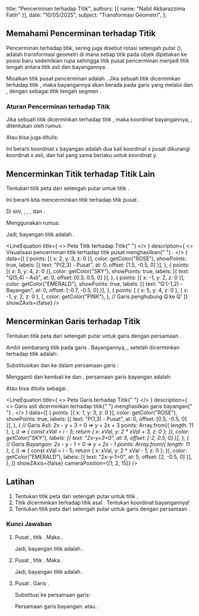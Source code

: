 
  title: "Pencerminan terhadap Titik",
  authors: [{ name: "Nabil Akbarazzima Fatih" }],
  date: "10/05/2025",
  subject: "Transformasi Geometri",
};

## Memahami Pencerminan terhadap Titik

Pencerminan terhadap titik, sering juga disebut rotasi setengah putar (<InlineMath math="180^\circ" />), adalah transformasi geometri di mana setiap titik pada objek dipetakan ke posisi baru sedemikian rupa sehingga titik pusat pencerminan menjadi titik tengah antara titik asli dan bayangannya.

Misalkan titik pusat pencerminan adalah <InlineMath math="P(a,b)" />. Jika sebuah titik <InlineMath math="Q(x,y)" /> dicerminkan terhadap titik <InlineMath math="P" />, maka bayangannya <InlineMath math="Q'(x',y')" /> akan berada pada garis yang melalui <InlineMath math="Q" /> dan <InlineMath math="P" />, dengan <InlineMath math="P" /> sebagai titik tengah segmen <InlineMath math="QQ'" />.

### Aturan Pencerminan terhadap Titik

Jika sebuah titik <InlineMath math="Q(x, y)" /> dicerminkan terhadap titik <InlineMath math="P(a, b)" />, maka koordinat bayangannya, <InlineMath math="Q'(x', y')" />, ditentukan oleh rumus:

<div className="flex flex-col gap-4">
  <BlockMath math="x' = 2a - x" />
  <BlockMath math="y' = 2b - y" />
</div>

Atau bisa juga ditulis:

<BlockMath math="Q'(-x + 2a, -y + 2b)" />

Ini berarti koordinat x bayangan adalah dua kali koordinat x pusat dikurangi koordinat x asli, dan hal yang sama berlaku untuk koordinat y.

## Mencerminkan Titik terhadap Titik Lain

Tentukan titik peta dari setengah putar <InlineMath math="\sigma_{(2,3)}" /> untuk titik <InlineMath math="(5, 4)" />.

Ini berarti kita mencerminkan titik <InlineMath math="Q(5,4)" /> terhadap titik pusat <InlineMath math="P(2,3)" />.

Di sini, <InlineMath math="x=5" />, <InlineMath math="y=4" />, <InlineMath math="a=2" />, dan <InlineMath math="b=3" />.

Menggunakan rumus:

<div className="flex flex-col gap-4">
  <BlockMath math="x' = 2a - x = 2(2) - 5 = 4 - 5 = -1" />
  <BlockMath math="y' = 2b - y = 2(3) - 4 = 6 - 4 = 2" />
</div>

Jadi, bayangan titik <InlineMath math="(5,4)" /> adalah <InlineMath math="(-1,2)" />.

<LineEquation
  title={
    <>
      Peta Titik <InlineMath math="Q(5,4)" /> terhadap Titik{" "}
      <InlineMath math="P(2,3)" />
    </>
  }
  description={
    <>
      Visualisasi pencerminan titik <InlineMath math="Q(5,4)" /> terhadap titik
      pusat <InlineMath math="P(2,3)" /> menghasilkan{" "}
      <InlineMath math="Q'(-1,2)" />.
    </>
  }
  data={[
    {
      points: [{ x: 2, y: 3, z: 0 }],
      color: getColor("ROSE"),
      showPoints: true,
      labels: [{ text: "P(2,3) - Pusat", at: 0, offset: [1.5, -0.5, 0] }],
    },
    {
      points: [{ x: 5, y: 4, z: 0 }],
      color: getColor("SKY"),
      showPoints: true,
      labels: [{ text: "Q(5,4) - Asli", at: 0, offset: [0.3, 0.5, 0] }],
    },
    {
      points: [{ x: -1, y: 2, z: 0 }],
      color: getColor("EMERALD"),
      showPoints: true,
      labels: [{ text: "Q'(-1,2) - Bayangan", at: 0, offset: [-0.7, -0.5, 0] }],
    },
    {
      points: [
        { x: 5, y: 4, z: 0 },
        { x: -1, y: 2, z: 0 },
      ],
      color: getColor("PINK"),
    }, // Garis penghubung Q ke Q'
  ]}
  showZAxis={false}
/>

## Mencerminkan Garis terhadap Titik

Tentukan titik peta dari setengah putar <InlineMath math="\sigma_{(1,3)}" /> untuk garis <InlineMath math="l" /> dengan persamaan <InlineMath math="2x - y + 3 = 0" />.

Ambil sembarang titik <InlineMath math="(x,y)" /> pada garis <InlineMath math="l" />. Bayangannya, <InlineMath math="(x',y')" />, setelah dicerminkan terhadap titik <InlineMath math="P(1,3)" /> adalah:

<div className="flex flex-col gap-4">
  <BlockMath math="x' = 2(1) - x = 2 - x \implies x = 2 - x'" />
  <BlockMath math="y' = 2(3) - y = 6 - y \implies y = 6 - y'" />
</div>

Substitusikan <InlineMath math="x = 2 - x'" /> dan <InlineMath math="y = 6 - y'" /> ke dalam persamaan garis <InlineMath math="l" />:

<div className="flex flex-col gap-4">
  <BlockMath math="2(2 - x') - (6 - y') + 3 = 0" />
  <BlockMath math="4 - 2x' - 6 + y' + 3 = 0" />
  <BlockMath math="-2x' + y' + 1 = 0" />
</div>

Mengganti <InlineMath math="x'" /> dan <InlineMath math="y'" /> kembali ke <InlineMath math="x" /> dan <InlineMath math="y" />, persamaan garis bayangan <InlineMath math="l'" /> adalah:

<BlockMath math="-2x + y + 1 = 0" />

Atau bisa ditulis sebagai <InlineMath math="2x - y - 1 = 0" />.

<LineEquation
  title={
    <>
      Peta Garis <InlineMath math="2x-y+3=0" /> terhadap Titik{" "}
      <InlineMath math="P(1,3)" />
    </>
  }
  description={
    <>
      Garis asli <InlineMath math="2x-y+3=0" /> dicerminkan terhadap titik{" "}
      <InlineMath math="P(1,3)" /> menghasilkan garis bayangan{" "}
      <InlineMath math="2x-y-1=0" />.
    </>
  }
  data={[
    {
      points: [{ x: 1, y: 3, z: 0 }],
      color: getColor("ROSE"),
      showPoints: true,
      labels: [{ text: "P(1,3) - Pusat", at: 0, offset: [0.5, -0.5, 0] }],
    },
    {
      // Garis Asli: 2x - y + 3 = 0  => y = 2x + 3
      points: Array.from({ length: 11 }, (_, i) => {
        const xVal = i - 5;
        return { x: xVal, y: 2 * xVal + 3, z: 0 };
      }),
      color: getColor("SKY"),
      labels: [{ text: "2x-y+3=0", at: 5, offset: [-2, 0.5, 0] }],
    },
    {
      // Garis Bayangan: 2x - y - 1 = 0 => y = 2x - 1
      points: Array.from({ length: 11 }, (_, i) => {
        const xVal = i - 5;
        return { x: xVal, y: 2 * xVal - 1, z: 0 };
      }),
      color: getColor("EMERALD"),
      labels: [{ text: "2x-y-1=0", at: 5, offset: [2, -0.5, 0] }],
    },
  ]}
  showZAxis={false}
  cameraPosition={[1, 2, 15]}
/>

## Latihan

1.  Tentukan titik peta dari setengah putar <InlineMath math="\sigma_{(-2,3)}" /> untuk titik <InlineMath math="(3, -4)" />.
2.  Titik <InlineMath math="K(-5, 1)" /> dicerminkan terhadap titik asal <InlineMath math="O(0,0)" />. Tentukan koordinat bayangannya!
3.  Tentukan titik peta dari setengah putar <InlineMath math="\sigma_{(1,-3)}" /> untuk garis <InlineMath math="l" /> dengan persamaan <InlineMath math="2x + 5y + 6 = 0" />.

### Kunci Jawaban

1.  Pusat <InlineMath math="P(-2,3)" />, titik <InlineMath math="Q(3,-4)" />. Maka <InlineMath math="a=-2, b=3, x=3, y=-4" />.

    <div className="flex flex-col gap-4">
      <BlockMath math="x' = 2a - x = 2(-2) - 3 = -4 - 3 = -7" />
      <BlockMath math="y' = 2b - y = 2(3) - (-4) = 6 + 4 = 10" />
    </div>

    Jadi, bayangan titik <InlineMath math="Q(3,-4)" /> adalah <InlineMath math="(-7,10)" />.

2.  Pusat <InlineMath math="O(0,0)" />, titik <InlineMath math="K(-5,1)" />. Maka <InlineMath math="a=0, b=0, x=-5, y=1" />.

    <div className="flex flex-col gap-4">
      <BlockMath math="x' = 2(0) - (-5) = 0 + 5 = 5" />
      <BlockMath math="y' = 2(0) - 1 = 0 - 1 = -1" />
    </div>

    Jadi, bayangan titik <InlineMath math="K(-5,1)" /> adalah <InlineMath math="K'(5,-1)" />.

3.  Pusat <InlineMath math="P(1,-3)" />. Garis <InlineMath math="2x + 5y + 6 = 0" />.

    <div className="flex flex-col gap-4">
      <BlockMath math="x' = 2(1) - x = 2 - x \implies x = 2 - x'" />
      <BlockMath math="y' = 2(-3) - y = -6 - y \implies y = -6 - y'" />
    </div>

    Substitusi ke persamaan garis:

    <div className="flex flex-col gap-4">
      <BlockMath math="2(2 - x') + 5(-6 - y') + 6 = 0" />
      <BlockMath math="4 - 2x' - 30 - 5y' + 6 = 0" />
      <BlockMath math="-2x' - 5y' - 20 = 0" />
    </div>

    Persamaan garis bayangan: <InlineMath math="-2x - 5y - 20 = 0" /> atau <InlineMath math="2x + 5y + 20 = 0" />.
